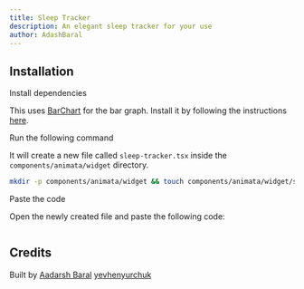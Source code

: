 ```yaml
---
title: Sleep Tracker
description: An elegant sleep tracker for your use
author: AdashBaral
---
```


<ComponentPreview name="widget-sleep-tracker--docs" />

## Installation

<Steps>

<Step>Install dependencies</Step>

This uses [BarChart](/docs/graphs/bar-chart) for the bar graph. Install it by following the instructions [here](/docs/graphs/bar-chart#installation).

<Step>Run the following command</Step>

It will create a new file called `sleep-tracker.tsx` inside the `components/animata/widget` directory.

```bash
mkdir -p components/animata/widget && touch components/animata/widget/sleep-tracker.tsx
```

<Step>Paste the code</Step>

Open the newly created file and paste the following code:

```jsx file=<rootDir>/animata/widget/sleep-tracker.tsx

```

</Steps>

## Credits

Built by [Aadarsh Baral](https://github.com/aadarshbaral)
[yevhenyurchuk](https://yevhenyurchuk.com/)
